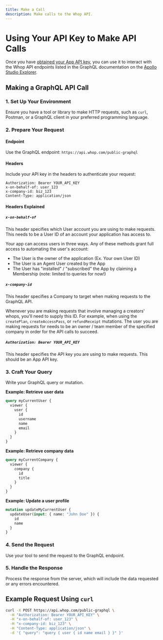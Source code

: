 ```yaml
---
title: Make a Call
description: Make calls to the Whop API.
---
```


# Using Your API Key to Make API Calls

Once you have [obtained your App API key](/instructions/get-api-key), you can use it to interact with the Whop API endpoints listed in the GraphQL documentation on the [Apollo Studio Explorer](https://studio.apollographql.com/public/whop-public-gql/variant/current/explorer).

## Making a GraphQL API Call

### 1. Set Up Your Environment

Ensure you have a tool or library to make HTTP requests, such as `curl`, Postman, or a GraphQL client in your preferred programming language.

### 2. Prepare Your Request

#### Endpoint
Use the GraphQL endpoint: `https://api.whop.com/public-graphql`

#### Headers
Include your API key in the headers to authenticate your request:

```plaintext
Authorization: Bearer YOUR_API_KEY
x-on-behalf-of: user_123
x-company-id: biz_123
Content-Type: application/json
```

#### Headers Explained

##### `x-on-behalf-of`
This header specifies which User account you are using to make requests. This needs to be a User ID of an account your application has access to. 

Your app can access users in three ways. Any of these methods grant full access to automating the user's account:
- The User is the owner of the application (Ex. Your own User ID)
- The User is an Agent User created by the App
- The User has "installed" / "subscribed" the App by claiming a Membership (note: limited to queries for now!)

##### `x-company-id`
This header specifies a Company to target when making requests to the GraphQL API. 

Whenever you are making requests that involve managing a creators' whops, you'll need to supply this ID.
For example, when using the `createPlan`, `createAccessPass`, or `refundReceipt` mutations. The user you are making
requests for needs to be an owner / team member of the specified company in order for the API calls to succeed.

##### `Authorization: Bearer YOUR_API_KEY`
This header specifies the API key you are using to make requests. This should be an App API key.

### 3. Craft Your Query

Write your GraphQL query or mutation.

**Example: Retrieve user data**
```graphql
query myCurrentUser {
  viewer {
    user {
      id
      username
      name
      email
    }
  }
}
```

**Example: Retrieve company data**
```graphql
query myCurrentCompany {
  viewer {
    company {
      id
      title
    }
  }
}
```

**Example: Update a user profile**
```graphql
mutation updateMyCurrentUser {
  updateUser(input: { name: "John Doe" }) {
    id
    name
  }
}
```

### 4. Send the Request

Use your tool to send the request to the GraphQL endpoint.

### 5. Handle the Response

Process the response from the server, which will include the data requested or any errors encountered.

## Example Request Using `curl`

```bash
curl -X POST https://api.whop.com/public-graphql \
  -H "Authorization: Bearer YOUR_API_KEY" \
  -H "x-on-behalf-of: user_123" \
  -H "x-company-id: biz_123" \
  -H "Content-Type: application/json" \
  -d '{ "query": "query { user { id name email } }" }'
```